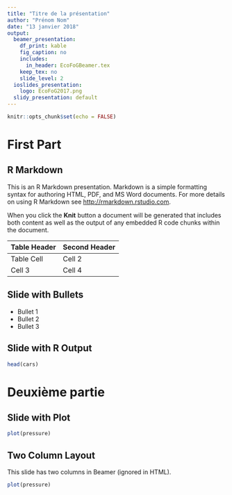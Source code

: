 ```yaml
---
title: "Titre de la présentation"
author: "Prénom Nom"
date: "13 janvier 2018"
output:
  beamer_presentation:
    df_print: kable
    fig_caption: no
    includes:
      in_header: EcoFoGBeamer.tex
    keep_tex: no
    slide_level: 2
  ioslides_presentation:
    logo: EcoFoG2017.png
  slidy_presentation: default
---
```

```r
knitr::opts_chunk$set(echo = FALSE)
```

# First Part

## R Markdown

This is an R Markdown presentation. Markdown is a simple formatting syntax for authoring HTML, PDF, and MS Word documents. For more details on using R Markdown see <http://rmarkdown.rstudio.com>.

When you click the **Knit** button a document will be generated that includes both content as well as the output of any embedded R code chunks within the document.

Table Header | Second Header
------------ | -------------
Table Cell | Cell 2
Cell 3 | Cell 4

## Slide with Bullets

- Bullet 1
- Bullet 2
- Bullet 3

## Slide with R Output

```r
head(cars)
```

# Deuxième partie

## Slide with Plot
```r
plot(pressure)
```

## Two Column Layout 

\begincols
  \begincol{.48\textwidth}

This slide has two columns in Beamer (ignored in HTML).


  \endcol
  \begincol{.48\textwidth}

```r
plot(pressure)
```

  \endcol
\endcols
